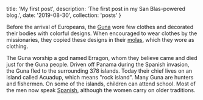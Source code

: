   title: 'My first post',
  description: 'The first post in my San Blas-powered blog.',
  date: '2019-08-30',
  collection: 'posts'
}

Before the arrival of Europeans, the [Guna](https://en.wikipedia.org/wiki/Guna_people) wore few clothes and decorated their bodies with colorful designs. When encouraged to wear clothes by the missionaries, they copied these designs in their [molas](https://en.wikipedia.org/wiki/Mola_(art_form)), which they wore as clothing.

The Guna worship a god named Erragon, whom they believe came and died just for the Guna people. Driven off Panama during the Spanish invasion, the Guna fled to the surrounding 378 islands. Today their chief lives on an island called Acuadup, which means "rock island". Many Guna are hunters and fishermen. On some of the islands, children can attend school. Most of the men now speak [Spanish](https://en.wikipedia.org/wiki/Spanish_language), although the women carry on older traditions. 
